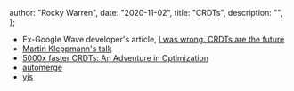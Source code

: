 
  author: "Rocky Warren",
  date: "2020-11-02",
  title: "CRDTs",
  description: "",
};


- Ex-Google Wave developer's article, [I was wrong. CRDTs are the future](https://josephg.com/blog/crdts-are-the-future/)
- [Martin Kleppmann's talk](https://www.youtube.com/watch?v=x7drE24geUw)
- [5000x faster CRDTs: An Adventure in Optimization](https://josephg.com/blog/crdts-go-brrr/)
- [automerge](https://github.com/automerge/automerge)
- [yjs](https://github.com/yjs/yjs)
